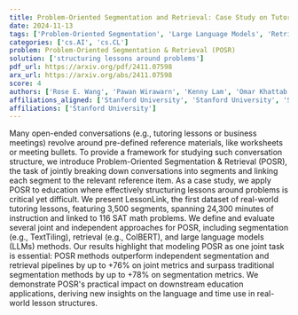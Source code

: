 ```yaml
---
title: Problem-Oriented Segmentation and Retrieval: Case Study on Tutoring Conversations
date: 2024-11-13
tags: ['Problem-Oriented Segmentation', 'Large Language Models', 'Retrieval Approaches', 'Tutoring Conversations', 'Conversation Structure', 'Education Applications', 'Retrieval', 'LessonLink Dataset', 'Segmentation Approaches']
categories: ['cs.AI', 'cs.CL']
problem: Problem-Oriented Segmentation & Retrieval (POSR)
solution: ['structuring lessons around problems']
pdf_url: https://arxiv.org/pdf/2411.07598
arx_url: https://arxiv.org/abs/2411.07598
score: 4
authors: ['Rose E. Wang', 'Pawan Wirawarn', 'Kenny Lam', 'Omar Khattab', 'Dorottya Demszky']
affiliations_aligned: ['Stanford University', 'Stanford University', 'Stanford University', 'Stanford University', 'Stanford University']
affiliations: ['Stanford University']
---
```



Many open-ended conversations (e.g., tutoring lessons or business meetings) revolve around pre-defined reference materials, like worksheets or meeting bullets. To provide a framework for studying such conversation structure, we introduce Problem-Oriented Segmentation & Retrieval (POSR), the task of jointly breaking down conversations into segments and linking each segment to the relevant reference item. As a case study, we apply POSR to education where effectively structuring lessons around problems is critical yet difficult. We present LessonLink, the first dataset of real-world tutoring lessons, featuring 3,500 segments, spanning 24,300 minutes of instruction and linked to 116 SAT math problems. We define and evaluate several joint and independent approaches for POSR, including segmentation (e.g., TextTiling), retrieval (e.g., ColBERT), and large language models (LLMs) methods. Our results highlight that modeling POSR as one joint task is essential: POSR methods outperform independent segmentation and retrieval pipelines by up to +76% on joint metrics and surpass traditional segmentation methods by up to +78% on segmentation metrics. We demonstrate POSR's practical impact on downstream education applications, deriving new insights on the language and time use in real-world lesson structures.
